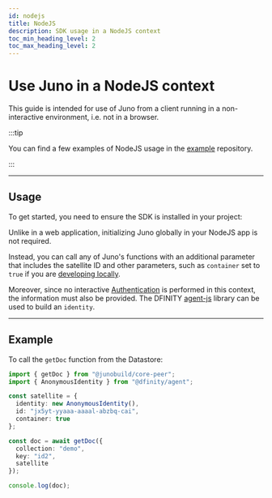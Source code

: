 ```yaml
---
id: nodejs
title: NodeJS
description: SDK usage in a NodeJS context
toc_min_heading_level: 2
toc_max_heading_level: 2
---
```


# Use Juno in a NodeJS context

This guide is intended for use of Juno from a client running in a non-interactive environment, i.e. not in a browser.

:::tip

You can find a few examples of NodeJS usage in the [example](https://github.com/junobuild/examples/tree/main/node) repository.

:::

---

## Usage

To get started, you need to ensure the SDK is installed in your project:


<Core />

Unlike in a web application, initializing Juno globally in your NodeJS app is not required.

Instead, you can call any of Juno's functions with an additional parameter that includes the satellite ID and other parameters, such as `container` set to `true` if you are [developing locally](local-development.mdx).

Moreover, since no interactive [Authentication](../build/authentication/index.md) is performed in this context, the information must also be provided. The DFINITY [agent-js](https://github.com/dfinity/agent-js/) library can be used to build an `identity`.

---

## Example

To call the `getDoc` function from the Datastore:

```typescript
import { getDoc } from "@junobuild/core-peer";
import { AnonymousIdentity } from "@dfinity/agent";

const satellite = {
  identity: new AnonymousIdentity(),
  id: "jx5yt-yyaaa-aaaal-abzbq-cai",
  container: true
};

const doc = await getDoc({
  collection: "demo",
  key: "id2",
  satellite
});

console.log(doc);
```
